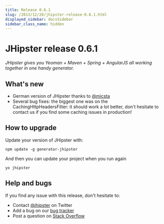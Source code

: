 ```yaml
---
title: Release 0.6.1
slug: /2013/12/28/jhipster-release-0.6.1.html
displayed_sidebar: docsSidebar
sidebar_class_name: hidden
---
```


JHipster release 0.6.1
==================

*JHipster gives you Yeoman + Maven + Spring + AngularJS all working together in one handy generator.*

What's new
----------

- German version of JHipster thanks to [@micsta](https://twitter.com/micsta)
- Several bug fixes: the biggest one was on the CachingHttpHeadersFilter: it should work a lot better, don't hesitate to contact us if you find some caching issues in production!

How to upgrade
------------

Update your version of JHipster with:

```
npm update -g generator-jhipster
```

And then you can update your project when you run again

```
yo jhipster
```

Help and bugs
--------------

If you find any issue with this release, don't hesitate to:

- Contact [@jhipster](https://twitter.com/jhipster) on Twitter
- Add a bug on our [bug tracker](https://github.com/jhipster/generator-jhipster/issues?state=open)
- Post a question on [Stack Overflow](http://stackoverflow.com/tags/jhipster/info)
